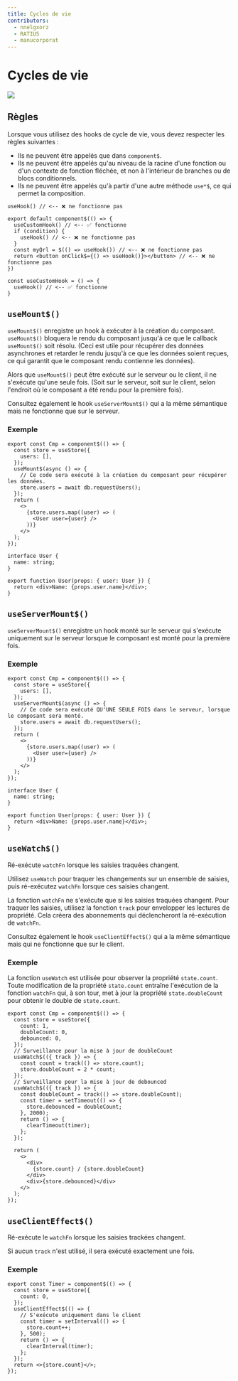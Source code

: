 ```yaml
---
title: Cycles de vie
contributors:
  - nnelgxorz
  - RATIU5
  - manucorporat
---
```



# Cycles de vie

<img src={diagram}/>

## Règles

Lorsque vous utilisez des hooks de cycle de vie, vous devez respecter les règles suivantes :

  - Ils ne peuvent être appelés que dans `component$`.
  - Ils ne peuvent être appelés qu'au niveau de la racine d'une fonction ou d'un contexte de fonction fléchée, et non à l'intérieur de branches ou de blocs conditionnels.
  - Ils ne peuvent être appelés qu'à partir d'une autre méthode `use*$`, ce qui permet la composition.

```tsx
useHook() // <-- ❌ ne fonctionne pas

export default component$(() => {
  useCustomHook() // <-- ✅ fonctionne
  if (condition) {
    useHook() // <-- ❌ ne fonctionne pas
  }
  const myQrl = $(() => useHook()) // <-- ❌ ne fonctionne pas
  return <button onClick$={() => useHook()}></button> // <-- ❌ ne fonctionne pas
})

const useCustomHook = () => {
  useHook() // <-- ✅ fonctionne
}
```

## `useMount$()`

`useMount$()` enregistre un hook à exécuter à la création du composant. `useMount$()` bloquera le rendu du composant jusqu'à ce que le callback `useMount$()` soit résolu. (Ceci est utile pour récupérer des données asynchrones et retarder le rendu jusqu'à ce que les données soient reçues, ce qui garantit que le composant rendu contienne les données).

Alors que `useMount$()` peut être exécuté sur le serveur ou le client, il ne s'exécute qu'une seule fois. (Soit sur le serveur, soit sur le client, selon l'endroit où le composant a été rendu pour la première fois).

Consultez également le hook `useServerMount$()` qui a la même sémantique mais ne fonctionne que sur le serveur.

### Exemple

```tsx
export const Cmp = component$(() => {
  const store = useStore({
    users: [],
  });
  useMount$(async () => {
    // Ce code sera exécuté à la création du composant pour récupérer les données.
    store.users = await db.requestUsers();
  });
  return (
    <>
      {store.users.map((user) => (
        <User user={user} />
      ))}
    </>
  );
});

interface User {
  name: string;
}

export function User(props: { user: User }) {
  return <div>Name: {props.user.name}</div>;
}
```

## `useServerMount$()`

`useServerMount$()` enregistre un hook monté sur le serveur qui s'exécute uniquement sur le serveur lorsque le composant est monté pour la première fois.

### Exemple

```tsx
export const Cmp = component$(() => {
  const store = useStore({
    users: [],
  });
  useServerMount$(async () => {
    // Ce code sera exécuté QU'UNE SEULE FOIS dans le serveur, lorsque le composant sera monté.
    store.users = await db.requestUsers();
  });
  return (
    <>
      {store.users.map((user) => (
        <User user={user} />
      ))}
    </>
  );
});

interface User {
  name: string;
}

export function User(props: { user: User }) {
  return <div>Name: {props.user.name}</div>;
}
```

## `useWatch$()`

Ré-exécute `watchFn` lorsque les saisies traquées changent.

Utilisez `useWatch` pour traquer les changements sur un ensemble de saisies, puis ré-exécutez `watchFn` lorsque ces saisies changent.

La fonction `watchFn` ne s'exécute que si les saisies traquées changent. Pour traquer les saisies, utilisez la fonction `track` pour envelopper les lectures de propriété. Cela créera des abonnements qui déclencheront la ré-exécution de `watchFn`.

Consultez également le hook `useClientEffect$()` qui a la même sémantique mais qui ne fonctionne que sur le client.

### Exemple

La fonction `useWatch` est utilisée pour observer la propriété `state.count`. Toute modification de la propriété `state.count` entraîne l'exécution de la fonction `watchFn` qui, à son tour, met à jour la propriété `state.doubleCount` pour obtenir le double de `state.count`.

```tsx
export const Cmp = component$(() => {
  const store = useStore({
    count: 1,
    doubleCount: 0,
    debounced: 0,
  });
  // Surveillance pour la mise à jour de doubleCount
  useWatch$(({ track }) => {
    const count = track(() => store.count);
    store.doubleCount = 2 * count;
  });
  // Surveillance pour la mise à jour de debounced
  useWatch$(({ track }) => {
    const doubleCount = track(() => store.doubleCount);
    const timer = setTimeout(() => {
      store.debounced = doubleCount;
    }, 2000);
    return () => {
      clearTimeout(timer);
    };
  });

  return (
    <>
      <div>
        {store.count} / {store.doubleCount}
      </div>
      <div>{store.debounced}</div>
    </>
  );
});
```

## `useClientEffect$()`

Ré-exécute le `watchFn` lorsque les saisies trackées changent.

Si aucun `track` n'est utilisé, il sera exécuté exactement une fois.

### Exemple

```tsx
export const Timer = component$(() => {
  const store = useStore({
    count: 0,
  });
  useClientEffect$(() => {
    // S'exécute uniquement dans le client
    const timer = setInterval(() => {
      store.count++;
    }, 500);
    return () => {
      clearInterval(timer);
    };
  });
  return <>{store.count}</>;
});
```
